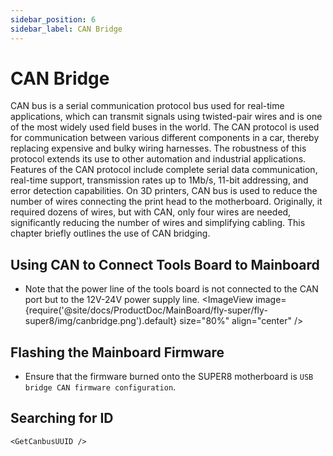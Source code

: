 ```yaml
---
sidebar_position: 6
sidebar_label: CAN Bridge
---
```




# CAN Bridge

CAN bus is a serial communication protocol bus used for real-time applications, which can transmit signals using twisted-pair wires and is one of the most widely used field buses in the world. The CAN protocol is used for communication between various different components in a car, thereby replacing expensive and bulky wiring harnesses. The robustness of this protocol extends its use to other automation and industrial applications. Features of the CAN protocol include complete serial data communication, real-time support, transmission rates up to 1Mb/s, 11-bit addressing, and error detection capabilities.
On 3D printers, CAN bus is used to reduce the number of wires connecting the print head to the motherboard. Originally, it required dozens of wires, but with CAN, only four wires are needed, significantly reducing the number of wires and simplifying cabling.
This chapter briefly outlines the use of CAN bridging.

## Using CAN to Connect Tools Board to Mainboard

* Note that the power line of the tools board is not connected to the CAN port but to the 12V-24V power supply line.
    <ImageView image={require('@site/docs/ProductDoc/MainBoard/fly-super/fly-super8/img/canbridge.png').default} size="80%" align="center" />

## Flashing the Mainboard Firmware

* Ensure that the firmware burned onto the SUPER8 motherboard is `USB bridge CAN firmware configuration`.

## Searching for ID

    <GetCanbusUUID />